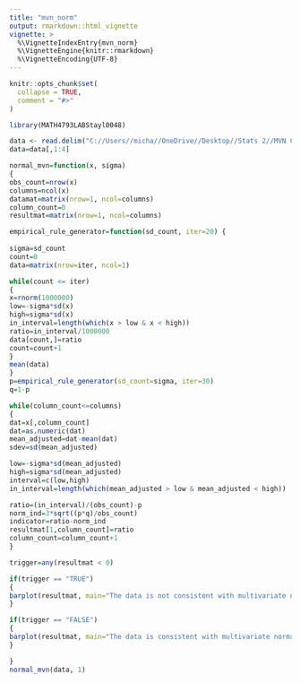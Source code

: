 ```yaml
---
title: "mvn_norm"
output: rmarkdown::html_vignette
vignette: >
  %\VignetteIndexEntry{mvn_norm}
  %\VignetteEngine{knitr::rmarkdown}
  %\VignetteEncoding{UTF-8}
---
```


```r
knitr::opts_chunk$set(
  collapse = TRUE,
  comment = "#>"
)
```

```r
library(MATH4793LABStayl0048)
```

```r
data <- read.delim("C://Users//micha//OneDrive//Desktop//Stats 2//MVN Consistency//T4-3.DAT", header = FALSE, sep="", skip=0, as.is=TRUE)
data=data[,1:4]
```

```r
normal_mvn=function(x, sigma)
{
obs_count=nrow(x)
columns=ncol(x)
datamat=matrix(nrow=1, ncol=columns)
column_count=0
resultmat=matrix(nrow=1, ncol=columns)

empirical_rule_generator=function(sd_count, iter=20) {
  
sigma=sd_count 
count=0
data=matrix(nrow=iter, ncol=1)

while(count <= iter)
{
x=rnorm(1000000)
low=-sigma*sd(x)
high=sigma*sd(x)
in_interval=length(which(x > low & x < high))
ratio=in_interval/1000000
data[count,]=ratio
count=count+1
}
mean(data)
}
p=empirical_rule_generator(sd_count=sigma, iter=30)
q=1-p

while(column_count<=columns)
{
dat=x[,column_count]
dat=as.numeric(dat)
mean_adjusted=dat-mean(dat)
sdev=sd(mean_adjusted)

low=-sigma*sd(mean_adjusted)
high=sigma*sd(mean_adjusted)
interval=c(low,high)
in_interval=length(which(mean_adjusted > low & mean_adjusted < high))

ratio=(in_interval)/(obs_count)-p
norm_ind=3*sqrt((p*q)/obs_count)
indicator=ratio-norm_ind
resultmat[1,column_count]=ratio
column_count=column_count+1
}

trigger=any(resultmat < 0)

if(trigger == "TRUE")
{
barplot(resultmat, main="The data is not consistent with multivariate normality")
}

if(trigger == "FALSE")
{
barplot(resultmat, main="The data is consistent with multivariate normality")
}

}
normal_mvn(data, 1)
```

